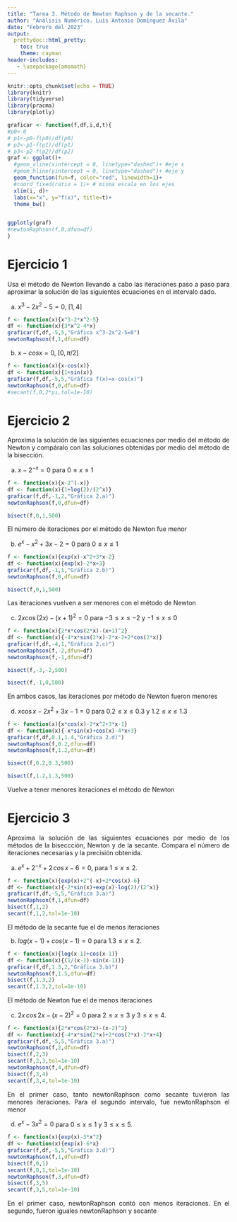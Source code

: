 ```yaml
---
title: "Tarea 3. Método de Newton Raphson y de la secante."
author: "Análisis Numérico. Luis Antonio Domínguez Ávila"
date: "Febrero del 2023"
output: 
  prettydoc::html_pretty:
    toc: true
    theme: cayman
header-includes:
   - \usepackage{amsmath}
---
```






<style>
body {
text-align: justify}
</style>



```r
knitr::opts_chunk$set(echo = TRUE)
library(knitr)
library(tidyverse)
library(pracma)
library(plotly)
```


```r
graficar <- function(f,df,i,d,t){
#p0<-0
# p1<-p0-f(p0)/df(p0)
# p2<-p1-f(p1)/df(p1)
# p3<-p2-f(p2)/df(p2)
graf <- ggplot()+
  #geom_vline(xintercept = 0, linetype="dashed")+ #eje x
  #geom_hline(yintercept = 0, linetype="dashed")+ #eje y
  geom_function(fun=f, color="red", linewidth=1)+
  #coord_fixed(ratio = 1)+ # misma escala en los ejes
  xlim(i, d)+
  labs(x="x", y="f(x)", title=t)+
  theme_bw()


ggplotly(graf)
#newtonRaphson(f,0,dfun=df)
}
```


# Ejercicio 1

Usa el método de Newton llevando a cabo las iteraciones paso a paso para aproximar la solución de las siguientes ecuaciones en el intervalo dado.


a)  $x^3-2x^2-5=0$, $[1,4]$
```r
f <- function(x){x^3-2*x^2-5}
df <- function(x){3*x^2-4*x}
graficar(f,df,-5,5,"Gráfica x^3-2x^2-5=0")
newtonRaphson(f,1,dfun=df)

```

b)  $x-cosx=0$, $[0, \pi/2]$

```r
f <- function(x){x-cos(x)}
df <- function(x){1+sin(x)}
graficar(f,df,-5,5,"Gráfica f(x)=x-cos(x)")
newtonRaphson(f,0,dfun=df)
#secant(f,0,2*pi,tol=1e-10)

```


# Ejercicio 2 

Aproxima la solución de las siguientes ecuaciones por medio del método de Newton y compáralo con las soluciones obtenidas por medio del método de la bisección.

a) $x-2^{-x}=0$ para $0\leq x\leq 1$
```r
f <- function(x){x-2^(-x)}
df <- function(x){1+log(2)/(2^x)}
graficar(f,df,-1,2,"Gráfica 2.a)")
newtonRaphson(f,0,dfun=df)
```
```r
bisect(f,0,1,500)
```
El número de iteraciones por el método de Newton fue menor

b) $e^x-x^2+3x-2=0$ para $0\leq x\leq 1$
```r
f <- function(x){exp(x)-x^2+3*x-2}
df <- function(x){exp(x)-2*x+3}
graficar(f,df,-1,1,"Gráfica 2.b)")
newtonRaphson(f,0,dfun=df)
```
```r
bisect(f,0,1,500)
```
Las iteraciones vuelven a ser menores con el método de Newton

c) $2x\cos (2x)-(x+1)^2=0$ para $-3\leq x\leq -2$ y $-1\leq x \leq 0$
```r
f <- function(x){2*x*cos(2*x)-(x+1)^2}
df <- function(x){-4*x*sin(2*x)-2*x-2+2*cos(2*x)}
graficar(f,df,-4,1,"Gráfica 2.c)")
newtonRaphson(f,-2,dfun=df)
newtonRaphson(f,-1,dfun=df)
```
```r
bisect(f,-3,-2,500)
```

```r
bisect(f,-1,0,500)
```
En ambos casos, las iteraciones por método de Newton fueron menores

d) $x\cos x-2x^2+3x-1=0$ para $0.2\leq x\leq 0.3$ y $1.2\leq x \leq 1.3$
```r
f <- function(x){x*cos(x)-2*x^2+3*x-1}
df <- function(x){-x*sin(x)+cos(x)-4*x+3}
graficar(f,df,0.1,1.4,"Gráfica 2.d)")
newtonRaphson(f,0.2,dfun=df)
newtonRaphson(f,1.2,dfun=df)
```
```r
bisect(f,0.2,0.3,500)
```
```r
bisect(f,1.2,1.3,500)
```
Vuelve a tener menores iteraciones el método de Newton

# Ejercicio 3 

Aproxima la solución de las siguientes ecuaciones por medio de los métodos de la biseccción, Newton y de la secante. Compara el número de iteraciones necesarias y la precisión obtenida.


a) $e^x+2^{-x}+2\,cos\,x-6=0$, para $1\leq x\leq 2$.
```r
f <- function(x){exp(x)+2^(-x)+2*cos(x)-6}
df <- function(x){-2*sin(x)+exp(x)-log(2)/(2^x)}
graficar(f,df,-5,5,"Gráfica 3.a)")
newtonRaphson(f,1,dfun=df)
bisect(f,1,2)
secant(f,1,2,tol=1e-10)
```
El método de la secante fue el de menos iteraciones

b) $log(x-1)+cos(x-1)=0$ para $1.3\leq x \leq 2$.
```r
f <- function(x){log(x-1)+cos(x-1)}
df <- function(x){(1/(x-1)-sin(x-1))}
graficar(f,df,1.3,2,"Gráfica 3.b)")
newtonRaphson(f,1.5,dfun=df)
bisect(f,1.3,2)
secant(f,1.3,2,tol=1e-10)
```
El método de Newton fue el de menos iteraciones

c) $2x\,cos\,2x-(x-2)^2=0$ para $2\leq x \leq 3$ y $3\leq x \leq 4$.
```r
f <- function(x){2*x*cos(2*x)-(x-2)^2}
df <- function(x){-4*x*sin(2*x)+2*cos(2*x)-2*x+4}
graficar(f,df,-5,5,"Gráfica 3.a)")
newtonRaphson(f,2,dfun=df)
bisect(f,2,3)
secant(f,2,3,tol=1e-10)
newtonRaphson(f,4,dfun=df)
bisect(f,3,4)
secant(f,3,4,tol=1e-10)
```
En el primer caso, tanto newtonRaphson como secante tuvieron las menores iteraciones. Para el segundo intervalo, fue newtonRaphson el menor

d) $e^x-3x^2=0$ para $0\leq x \leq 1$ y $3\leq x \leq 5$.
```r
f <- function(x){exp(x)-3*x^2}
df <- function(x){exp(x)-6*x}
graficar(f,df,-5,5,"Gráfica 3.d)")
newtonRaphson(f,1,dfun=df)
bisect(f,0,1)
secant(f,0,1,tol=1e-10)
newtonRaphson(f,3,dfun=df)
bisect(f,3,5)
secant(f,3,5,tol=1e-10)
```
En el primer caso, newtonRaphson contó con menos iteraciones. En el segundo, fueron iguales newtonRaphson y secante

